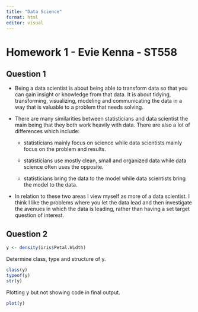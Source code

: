 ```yaml
---
title: "Data Science"
format: html
editor: visual
---
```


# Homework 1 - Evie Kenna - ST558

## Question 1

-   Being a data scientist is about being able to transform data so that you can gain insight or knowledge from that data. It is about tidying, transforming, visualizing, modeling and communicating the data in a way that is valuable to a problem that needs solving.

-   There are many similarities between statisticians and data scientist the main being that they both work heavily with data. There are also a lot of differences which include:

    -   statisticians mainly focus on science while data scientists mainly focus on the problem and results.

    -   statisticians use mostly clean, small and organized data while data science often uses the opposite.

    -   statisticians bring the data to the model while data scientists bring the model to the data.

-   In relation to these two areas I view myself as more of a data scientist. I think I like the problems where you let the data lead and then investigate the avenues in which the data is leading, rather than having a set target question of interest.

## Question 2

```r
y <- density(iris$Petal.Width)
```

Determine class, type and structure of y.

```r
class(y)
typeof(y)
str(y)
```

Plotting y but not showing code in final output.

```r
plot(y)

```
